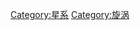 {{noteTA|zh-cn:旋涡星系;zh-tw:螺旋星系}}
{{Catmore}}
{{Commonscat|Spiral galaxies}}

[[Category:星系|Category:星系]]
[[Category:旋涡|Category:旋涡]]